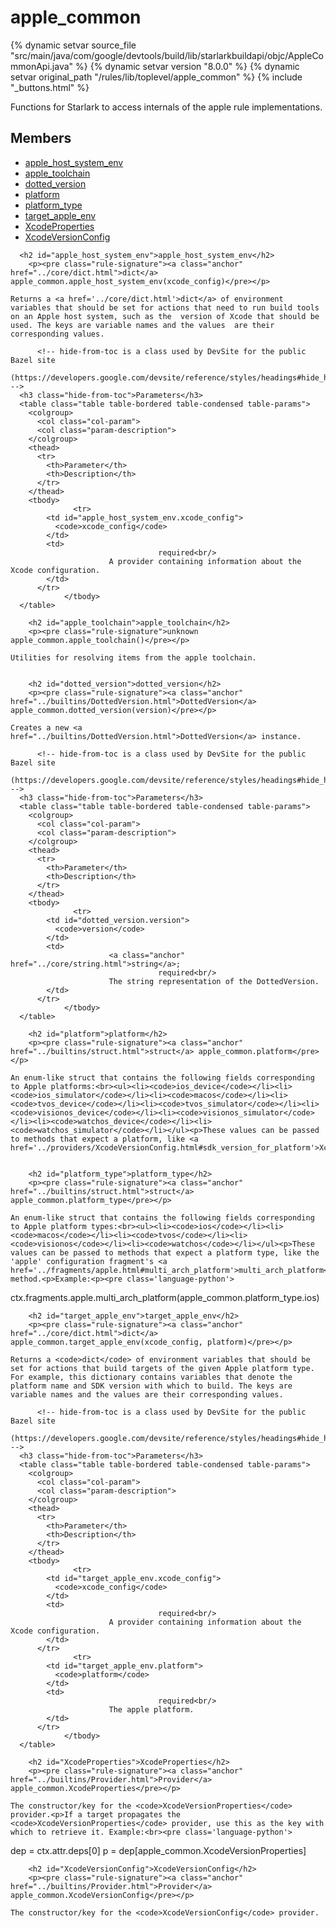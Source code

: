 <html devsite>
<head>
  <meta name="project_path" value="/_project.yaml">
  <meta name="book_path" value="/versions/8.0.0/_book.yaml">
</head>
<body>

<h1 class="page-title" id="modules.apple_common">apple_common</h1>

{% dynamic setvar source_file "src/main/java/com/google/devtools/build/lib/starlarkbuildapi/objc/AppleCommonApi.java" %}
{% dynamic setvar version "8.0.0" %}
{% dynamic setvar original_path "/rules/lib/toplevel/apple_common" %}
{% include "_buttons.html" %}
<!-- {% raw %} -->

Functions for Starlark to access internals of the apple rule implementations.

<h2>Members</h2>
<ul>
    <li>
    <a href="#apple_host_system_env">apple_host_system_env</a>
  </li>
      <li>
    <a href="#apple_toolchain">apple_toolchain</a>
  </li>
      <li>
    <a href="#dotted_version">dotted_version</a>
  </li>
      <li>
    <a href="#platform">platform</a>
  </li>
      <li>
    <a href="#platform_type">platform_type</a>
  </li>
      <li>
    <a href="#target_apple_env">target_apple_env</a>
  </li>
      <li>
    <a href="#XcodeProperties">XcodeProperties</a>
  </li>
      <li>
    <a href="#XcodeVersionConfig">XcodeVersionConfig</a>
  </li>
  </ul>

      <h2 id="apple_host_system_env">apple_host_system_env</h2>
        <p><pre class="rule-signature"><a class="anchor" href="../core/dict.html">dict</a> apple_common.apple_host_system_env(xcode_config)</pre></p>

    Returns a <a href='../core/dict.html'>dict</a> of environment variables that should be set for actions that need to run build tools on an Apple host system, such as the  version of Xcode that should be used. The keys are variable names and the values  are their corresponding values.

          <!-- hide-from-toc is a class used by DevSite for the public Bazel site
      (https://developers.google.com/devsite/reference/styles/headings#hide_headings_from_the_toc) -->
      <h3 class="hide-from-toc">Parameters</h3>
      <table class="table table-bordered table-condensed table-params">
        <colgroup>
          <col class="col-param">
          <col class="param-description">
        </colgroup>
        <thead>
          <tr>
            <th>Parameter</th>
            <th>Description</th>
          </tr>
        </thead>
        <tbody>
                  <tr>
            <td id="apple_host_system_env.xcode_config">
              <code>xcode_config</code>
            </td>
            <td>
                                     required<br/>
                          A provider containing information about the Xcode configuration.
            </td>
          </tr>
                </tbody>
      </table>

        <h2 id="apple_toolchain">apple_toolchain</h2>
        <p><pre class="rule-signature">unknown apple_common.apple_toolchain()</pre></p>

    Utilities for resolving items from the apple toolchain.


        <h2 id="dotted_version">dotted_version</h2>
        <p><pre class="rule-signature"><a class="anchor" href="../builtins/DottedVersion.html">DottedVersion</a> apple_common.dotted_version(version)</pre></p>

    Creates a new <a href="../builtins/DottedVersion.html">DottedVersion</a> instance.

          <!-- hide-from-toc is a class used by DevSite for the public Bazel site
      (https://developers.google.com/devsite/reference/styles/headings#hide_headings_from_the_toc) -->
      <h3 class="hide-from-toc">Parameters</h3>
      <table class="table table-bordered table-condensed table-params">
        <colgroup>
          <col class="col-param">
          <col class="param-description">
        </colgroup>
        <thead>
          <tr>
            <th>Parameter</th>
            <th>Description</th>
          </tr>
        </thead>
        <tbody>
                  <tr>
            <td id="dotted_version.version">
              <code>version</code>
            </td>
            <td>
                          <a class="anchor" href="../core/string.html">string</a>;
                                     required<br/>
                          The string representation of the DottedVersion.
            </td>
          </tr>
                </tbody>
      </table>

        <h2 id="platform">platform</h2>
        <p><pre class="rule-signature"><a class="anchor" href="../builtins/struct.html">struct</a> apple_common.platform</pre></p>

    An enum-like struct that contains the following fields corresponding to Apple platforms:<br><ul><li><code>ios_device</code></li><li><code>ios_simulator</code></li><li><code>macos</code></li><li><code>tvos_device</code></li><li><code>tvos_simulator</code></li><li><code>visionos_device</code></li><li><code>visionos_simulator</code></li><li><code>watchos_device</code></li><li><code>watchos_simulator</code></li></ul><p>These values can be passed to methods that expect a platform, like <a href='../providers/XcodeVersionConfig.html#sdk_version_for_platform'>XcodeVersionConfig.sdk_version_for_platform</a>.


        <h2 id="platform_type">platform_type</h2>
        <p><pre class="rule-signature"><a class="anchor" href="../builtins/struct.html">struct</a> apple_common.platform_type</pre></p>

    An enum-like struct that contains the following fields corresponding to Apple platform types:<br><ul><li><code>ios</code></li><li><code>macos</code></li><li><code>tvos</code></li><li><code>visionos</code></li><li><code>watchos</code></li></ul><p>These values can be passed to methods that expect a platform type, like the 'apple' configuration fragment's <a href='../fragments/apple.html#multi_arch_platform'>multi_arch_platform</a> method.<p>Example:<p><pre class='language-python'>
ctx.fragments.apple.multi_arch_platform(apple_common.platform_type.ios)
</pre>


        <h2 id="target_apple_env">target_apple_env</h2>
        <p><pre class="rule-signature"><a class="anchor" href="../core/dict.html">dict</a> apple_common.target_apple_env(xcode_config, platform)</pre></p>

    Returns a <code>dict</code> of environment variables that should be set for actions that build targets of the given Apple platform type. For example, this dictionary contains variables that denote the platform name and SDK version with which to build. The keys are variable names and the values are their corresponding values.

          <!-- hide-from-toc is a class used by DevSite for the public Bazel site
      (https://developers.google.com/devsite/reference/styles/headings#hide_headings_from_the_toc) -->
      <h3 class="hide-from-toc">Parameters</h3>
      <table class="table table-bordered table-condensed table-params">
        <colgroup>
          <col class="col-param">
          <col class="param-description">
        </colgroup>
        <thead>
          <tr>
            <th>Parameter</th>
            <th>Description</th>
          </tr>
        </thead>
        <tbody>
                  <tr>
            <td id="target_apple_env.xcode_config">
              <code>xcode_config</code>
            </td>
            <td>
                                     required<br/>
                          A provider containing information about the Xcode configuration.
            </td>
          </tr>
                  <tr>
            <td id="target_apple_env.platform">
              <code>platform</code>
            </td>
            <td>
                                     required<br/>
                          The apple platform.
            </td>
          </tr>
                </tbody>
      </table>

        <h2 id="XcodeProperties">XcodeProperties</h2>
        <p><pre class="rule-signature"><a class="anchor" href="../builtins/Provider.html">Provider</a> apple_common.XcodeProperties</pre></p>

    The constructor/key for the <code>XcodeVersionProperties</code> provider.<p>If a target propagates the <code>XcodeVersionProperties</code> provider, use this as the key with which to retrieve it. Example:<br><pre class='language-python'>
dep = ctx.attr.deps[0]
p = dep[apple_common.XcodeVersionProperties]
</pre>


        <h2 id="XcodeVersionConfig">XcodeVersionConfig</h2>
        <p><pre class="rule-signature"><a class="anchor" href="../builtins/Provider.html">Provider</a> apple_common.XcodeVersionConfig</pre></p>

    The constructor/key for the <code>XcodeVersionConfig</code> provider.



</body>
</html>

<!-- {% endraw %} -->
